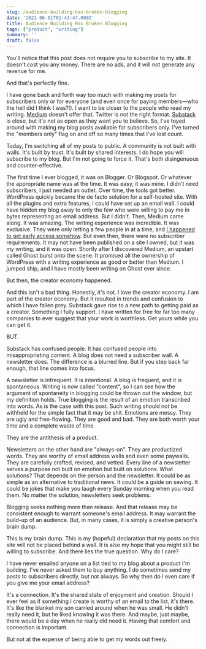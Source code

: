 ```yaml
---
slug: /audience-building-has-broken-blogging
date: '2021-06-01T01:43:47.000Z'
title: Audience Building Has Broken Blogging
tags: ["product", "writing"]
summary: ''
draft: false
---
```

  You'll notice that this post does not require you to subscribe to my site. It doesn't cost you any money. There are no ads, and it will not generate any revenue for me.

And that's perfectly fine.

I have gone back and forth way too much with making my posts for subscribers only or for everyone (and even once for paying members—who the hell did I think I was?!). I want to be closer to the people who read my writing. [Medium](<https://medium.com>) doesn't offer that. Twitter is not the right format. [Substack](<https://substack.com>) is close, but it's not as open as they want you to believe. So, I've toyed around with making my blog posts available for subscribers only. I've turned the "members only" flag on and off so many times that I've lost count.

Today, I'm switching all of my posts to public. A community is not built with walls. It's built by trust. It's built by shared interests. I do hope you will subscribe to my blog. But I'm not going to force it. That's both disingenuous and counter-effective.

The first time I ever blogged, it was on Blogger. Or Blogspot. Or whatever the appropriate name was at the time. It was easy, it was mine. I didn't need subscribers, I just needed an outlet. Over time, the tools got better. WordPress quickly became the de facto solution for a self-hosted site. With all the plugins and extra features, I could have set up an email wall. I could have hidden my blog away to only the few who were willing to pay me in bytes representing an email address. But I didn't. Then, Medium came along. It was amazing. The writing experience was incredible. It was exclusive. They were only letting a few people in at a time, and [I happened to get early access somehow](<https://medium.com/@the5_5hole/college-is-nothing-more-than-a-small-business-loan-74ca53be0588>). But even then, there were no subscriber requirements. It may not have been published on a site I owned, but it was my writing, and it was open. Shortly after I discovered Medium, an upstart called Ghost burst onto the scene. It promised all the ownership of WordPress with a writing experience as good or better than Medium. I jumped ship, and I have mostly been writing on Ghost ever since.

But then, the creator economy happened.

And this isn't a bad thing. Honestly, it's not. I love the creator economy. I am part of the creator economy. But it resulted in trends and confusion to which I have fallen prey. Substack gave rise to a new path to getting paid as a creator. Something I fully support. I have written for free for far too many companies to ever suggest that your work is worthless. Get yours while you can get it.

BUT.

Substack has confused people. It has confused people into misappropriating content. A blog does not need a subscriber wall. A newsletter does. The difference is a blurred line. But if you step back far enough, that line comes into focus.

A newsletter is infrequent. It is intentional. A blog is frequent, and it is spontaneous. Writing is now called "content", so I can see how the argument of spontaneity in blogging could be thrown out the window, but my definition holds. True blogging is the result of an emotion transcribed into words. As is the case with this post. Such writing should not be withheld for the simple fact that it may be shit. Emotions are messy. They are ugly and free-flowing. They are good and bad. They are both worth your time and a complete waste of time.

They are the antithesis of a product.

Newsletters on the other hand are "always-on". They are productized words. They are worthy of email address walls and even some paywalls. They are carefully crafted, revised, and vetted. Every line of a newsletter serves a purpose not built on emotion but built on solutions. What solutions? That depends on the person and the newsletter. It could be as simple as an alternative to traditional news. It could be a guide on sewing. It could be jokes that make you laugh every Sunday morning when you read them. No matter the solution, newsletters seek problems.

Blogging seeks nothing more than release. And that release may be consistent enough to warrant someone's email address. It may warrant the build-up of an audience. But, in many cases, it is simply a creative person's brain dump.

This is my brain dump. This is my (hopeful) declaration that my posts on this site will not be placed behind a wall. It is also my hope that you might still be willing to subscribe. And there lies the true question. Why do I care?

I have never emailed anyone on a list tied to my blog about a product I'm building. I've never asked them to buy anything. I do sometimes send my posts to subscribers directly, but not always. So why then do I even care if you give me your email address?

It's a connection. It's the shared state of enjoyment and creation. Should I ever feel as if something I create is worthy of an email to the list, it's there. It's like the blanket my son carried around when he was small. He didn't really need it, but he liked knowing it was there. And maybe, just maybe, there would be a day when he really did need it. Having that comfort and connection is important.

But not at the expense of being able to get my words out freely.


  
